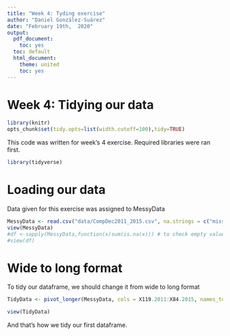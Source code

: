 ```yaml
---
title: "Week 4: Tyding exercise"
author: "Daniel González-Suárez"
date: "February 19th,  2020"
output:
  pdf_document:
    toc: yes
  toc: default
  html_document:
    theme: united
    toc: yes
---
```

# Week 4: Tidying our data
```r
library(knitr)
opts_chunk$set(tidy.opts=list(width.cutoff=100),tidy=TRUE)
```

This code was written for week's 4 exercise. Required libraries were ran first.

```r

library(tidyverse)
```

# Loading our data
Data given for this exercise was assigned to MessyData
```r
MessyData <- read.csv("data/CompDec2011_2015.csv", na.strings = c("missing"))
view(MessyData)
#df <-sapply(MessyData,function(x)sum(is.na(x))) # to check empty values
#view(df)

```

# Wide to long format
To tidy our dataframe, we should change it from wide to long format
```r
TidyData <- pivot_longer(MessyData, cols = X119.2011:X84.2015, names_to = c("Sites", "Year"), names_sep = "\\.", values_drop_na = TRUE)

view(TidyData)
```

And that's how we tidy our first dataframe. 
